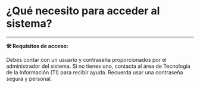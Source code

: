 # ¿Qué necesito para acceder al sistema?
---
**🛠️ Requisitos de acceso:**

Debes contar con un usuario y contraseña proporcionados por el administrador del sistema. Si no tienes uno, contacta al área de Tecnología de la Información (TI) para recibir ayuda. Recuerda usar una contraseña segura y personal.
